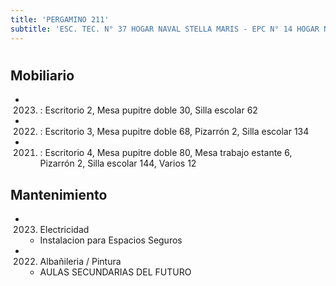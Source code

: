 ```yaml
---
title: 'PERGAMINO 211'
subtitle: 'ESC. TEC. N° 37 HOGAR NAVAL STELLA MARIS - EPC N° 14 HOGAR NAVAL STELLA MARIS - ESEA EN DANZA RAMICONE CURSO VOCACIONAL DE FOLKLORE N° 01'
---
```


#


## Mobiliario

*  (2023) : Escritorio 2, Mesa pupitre doble 30, Silla escolar 62 

*  (2022) : Escritorio 3, Mesa pupitre doble 68, Pizarrón 2, Silla escolar 134 

*  (2021) : Escritorio 4, Mesa pupitre doble 80, Mesa trabajo estante 6, Pizarrón 2, Silla escolar 144, Varios 12 





## Mantenimiento

*  (2023) Electricidad 
    + Instalacion para Espacios Seguros

*  (2022) Albañileria / Pintura 
    + AULAS SECUNDARIAS DEL FUTURO



